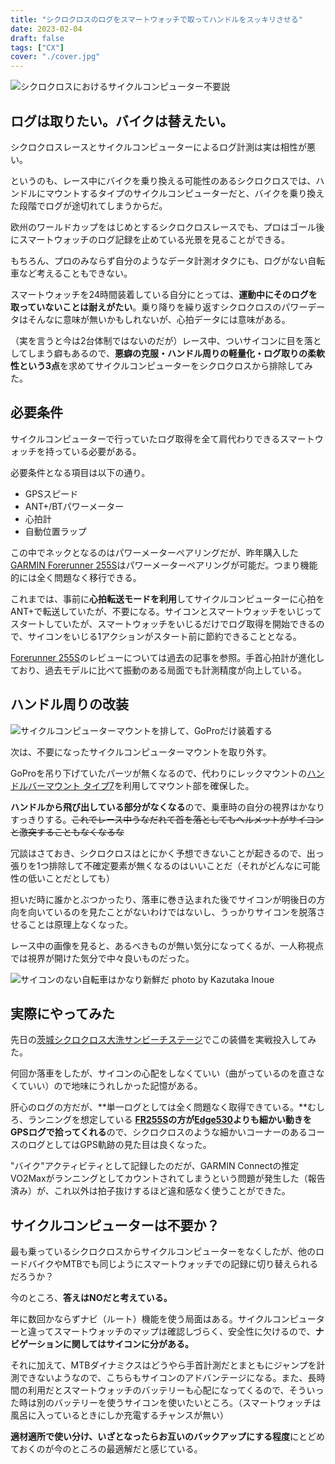 ```yaml
---
title: "シクロクロスのログをスマートウォッチで取ってハンドルをスッキリさせる"
date: 2023-02-04
draft: false
tags: ["CX"]
cover: "./cover.jpg"
---
```


![シクロクロスにおけるサイクルコンピューター不要説](./cover.jpg)

## ログは取りたい。バイクは替えたい。

シクロクロスレースとサイクルコンピューターによるログ計測は実は相性が悪い。

というのも、レース中にバイクを乗り換える可能性のあるシクロクロスでは、ハンドルにマウントするタイプのサイクルコンピューターだと、バイクを乗り換えた段階でログが途切れてしまうからだ。

欧州のワールドカップをはじめとするシクロクロスレースでも、プロはゴール後にスマートウォッチのログ記録を止めている光景を見ることができる。

もちろん、プロのみならず自分のようなデータ計測オタクにも、ログがない自転車など考えることもできない。

スマートウォッチを24時間装着している自分にとっては、**運動中にそのログを取っていないことは耐えがたい**。乗り降りを繰り返すシクロクロスのパワーデータはそんなに意味が無いかもしれないが、心拍データには意味がある。

（実を言うと今は2台体制ではないのだが）レース中、ついサイコンに目を落としてしまう癖もあるので、**悪癖の克服・ハンドル周りの軽量化・ログ取りの柔軟性という3点**を求めてサイクルコンピューターをシクロクロスから排除してみた。

## 必要条件

サイクルコンピューターで行っていたログ取得を全て肩代わりできるスマートウォッチを持っている必要がある。

必要条件となる項目は以下の通り。

- GPSスピード
- ANT+/BTパワーメーター
- 心拍計
- 自動位置ラップ

この中でネックとなるのはパワーメーターペアリングだが、昨年購入した[GARMIN Forerunner 255S](https://amzn.to/3IMI0Ec)はパワーメーターペアリングが可能だ。つまり機能的には全く問題なく移行できる。

これまでは、事前に**心拍転送モードを利用**してサイクルコンピューターに心拍をANT+で転送していたが、不要になる。サイコンとスマートウォッチをいじってスタートしていたが、スマートウォッチをいじるだけでログ取得を開始できるので、サイコンをいじる1アクションがスタート前に節約できることとなる。

[Forerunner 255S](https://amzn.to/3IMI0Ec)のレビューについては過去の記事を参照。手首心拍計が進化しており、過去モデルに比べて振動のある局面でも計測精度が向上している。

<LinkBox url="https://blog.gensobunya.net/post/2022/07/fr255s_review/"  />

## ハンドル周りの改装

![サイクルコンピューターマウントを排して、GoProだけ装着する](./front.jpg)

次は、不要になったサイクルコンピューターマウントを取り外す。

GoProを吊り下げていたパーツが無くなるので、代わりにレックマウントの[ハンドルバーマウント タイプ7](https://amzn.to/3DF7RwI)を利用してマウント部を確保した。

<LinkBox url="https://www.amazon.co.jp/dp/B00HU3LCOS/" isAmazonLink />

**ハンドルから飛び出している部分がなくなる**ので、乗車時の自分の視界はかなりすっきりする。~~これでレース中うなだれて首を落としてもヘルメットがサイコンと激突することもなくなるな~~

冗談はさておき、シクロクロスはとにかく予想できないことが起きるので、出っ張りを1つ排除して不確定要素が無くなるのはいいことだ（それがどんなに可能性の低いことだとしても）

担いだ時に誰かとぶつかったり、落車に巻き込まれた後でサイコンが明後日の方向を向いているのを見たことがないわけではないし、うっかりサイコンを脱落させることは原理上なくなった。

レース中の画像を見ると、あるべきものが無い気分になってくるが、一人称視点では視界が開けた気分で中々良いものだった。

![サイコンのない自転車はかなり新鮮だ photo by Kazutaka Inoue](./race.jpg)

## 実際にやってみた

先日の[茨城シクロクロス大洗サンビーチステージ](https://blog.gensobunya.net/post/2023/01/2023_oharai/)でこの装備を実戦投入してみた。

何回か落車をしたが、サイコンの心配をしなくていい（曲がっているのを直さなくていい）ので地味にうれしかった記憶がある。

肝心のログの方だが、**単一ログとしては全く問題なく取得できている。**むしろ、ランニングを想定している **[FR255S](https://amzn.to/3IMI0Ec)の方が[Edge530](https://amzn.to/3JBSY1W)よりも細かい動きをGPSログで拾ってくれる**ので、シクロクロスのような細かいコーナーのあるコースのログとしてはGPS軌跡の見た目は良くなった。

"バイク"アクティビティとして記録したのだが、GARMIN Connectの推定VO2Maxがランニングとしてカウントされてしまうという問題が発生した（報告済み）が、これ以外は拍子抜けするほど違和感なく使うことができた。

## サイクルコンピューターは不要か？

最も乗っているシクロクロスからサイクルコンピューターをなくしたが、他のロードバイクやMTBでも同じようにスマートウォッチでの記録に切り替えられるだろうか？

今のところ、**答えはNOだと考えている。**

年に数回かならずナビ（ルート）機能を使う局面はある。サイクルコンピューターと違ってスマートウォッチのマップは確認しづらく、安全性に欠けるので、**ナビゲーションに関してはサイコンに分がある。**

それに加えて、MTBダイナミクスはどうやら手首計測だとまともにジャンプを計測できないようなので、こちらもサイコンのアドバンテージになる。また、長時間の利用だとスマートウォッチのバッテリーも心配になってくるので、そういった時は別のバッテリーを使うサイコンを使いたいところ。（スマートウォッチは風呂に入っているときにしか充電するチャンスが無い）

**適材適所で使い分け、いざとなったらお互いのバックアップにする程度**にとどめておくのが今のところの最適解だと感じている。

<LinkBox url="https://www.amazon.co.jp/dp/B0B18M3381/" isAmazonLink />
